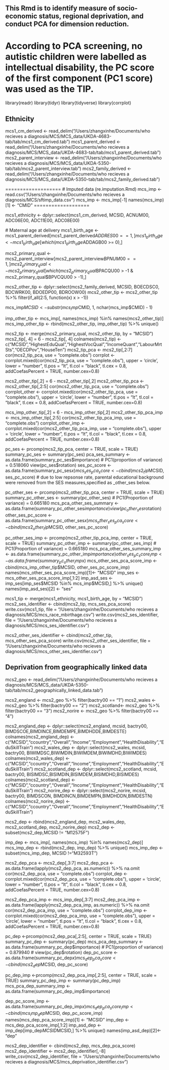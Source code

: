 ## This Rmd is to identify measure of socio-economic status, regional deprivation, and conduct PCA for dimension reduction.

# According to PCA screening, no autistic children were labelled as intellectual disability, the PC score of the first component (PC1 score) was used as the TIP.


library(readr)
library(tidyr)
library(tidyverse)
library(corrplot)


## Ethnicity

mcs1_cm_derived <- read_delim("/Users/zhangxinhe/Documents/who recieves a diagnosis/MCS/MCS_data/UKDA-4683-tab/tab/mcs1_cm_derived.tab")
mcs1_parent_derived <- read_delim("/Users/zhangxinhe/Documents/who recieves a diagnosis/MCS/MCS_data/UKDA-4683-tab/tab/mcs1_parent_derived.tab")
mcs2_parent_interview <- read_delim("/Users/zhangxinhe/Documents/who recieves a diagnosis/MCS/MCS_data/UKDA-5350-tab/tab/mcs2_parent_interview.tab")
mcs2_family_derived <- read_delim("/Users/zhangxinhe/Documents/who recieves a diagnosis/MCS/MCS_data/UKDA-5350-tab/tab/mcs2_family_derived.tab")

===================
# Imputed data (re.imputation.Rmd)
mcs_imp <- read.csv("/Users/zhangxinhe/Documents/who recieves a diagnosis/MCS/sftimp_data.csv")
mcs_imp <- mcs_imp[-1]
names(mcs_imp)[1] <- "CMID"
===================


mcs1_ethnicity <- dplyr::select(mcs1_cm_derived, MCSID, ACNUM00, ADC06E00, ADC11E00, ADC08E00)

# Maternal age at delivery
mcs1_birth_age <- mcs1_parent_derived[mcs1_parent_derived$ADDRES00 == 1,] %>%  dplyr::select(MCSID, ADDAGB00, ADDGAB00)
mcs1_birth_age <- mcs1_birth_age[which(mcs1_birth_age$ADDAGB00 >= 0),]

mcs2_primary_qual <- mcs2_parent_interview[mcs2_parent_interview$BPNUM00 == 1,] %>% dplyr::select(MCSID, BPACQU00, BPVCQU00)
mcs2_primary_qual <- mcs2_primary_qual[which(mcs2_primary_qual$BPACQU00 > -1 & mcs2_primary_qual$BPVCQU00 > -1),]

mcs2_other_tip <- dplyr::select(mcs2_family_derived, MCSID, BOECDSC0, BDCWRK00, BDOEDP00, BDROOW00)
mcs2_other_tip <- mcs2_other_tip %>% 
    filter(if_all(2:5, function(x) x > -1))

mcs_imp$MCSID <- substr(mcs_imp$CMID, 1, nchar(mcs_imp$CMID) - 1)

imp_other_tip <- mcs_imp[, names(mcs_imp) %in% names(mcs2_other_tip)]
mcs_imp_other_tip <- rbind(mcs2_other_tip, imp_other_tip) %>% unique()




mcs2_tip <- merge(mcs2_primary_qual, mcs2_other_tip, by = "MCSID")
mcs2_tip[, 4] = 6 - mcs2_tip[, 4]
colnames(mcs2_tip) <-  c("MCSID","HighestEduQual","HighestVocQual","IncomeQuant","LabourMrtSts","OECDPov","HouseTen")
mcs2_tip_pca <- mcs2_tip[,2:7]
cor(mcs2_tip_pca, use = "complete.obs")
corrplot <- corrplot.mixed(cor(mcs2_tip_pca, use = "complete.obs"), upper = 'circle', 
                            lower = "number",
                            tl.pos = "lt", 
                            tl.col = "black",
                            tl.cex = 0.8,
                            addCoefasPercent = TRUE,
                            number.cex=0.8)

mcs2_other_tip[,2] = 6 - mcs2_other_tip[,2]
mcs2_other_tip_pca <- mcs2_other_tip[,2:5]
cor(mcs2_other_tip_pca, use = "complete.obs")
corrplot_other <- corrplot.mixed(cor(mcs2_other_tip_pca, use = "complete.obs"), upper = 'circle', 
                            lower = "number",
                            tl.pos = "lt", 
                            tl.col = "black",
                            tl.cex = 0.8,
                            addCoefasPercent = TRUE,
                            number.cex=0.8)

mcs_imp_other_tip[,2] = 6 - mcs_imp_other_tip[,2]
mcs2_other_tip_pca_imp <- mcs_imp_other_tip[,2:5]
cor(mcs2_other_tip_pca_imp, use = "complete.obs")
corrplot_other_imp <- corrplot.mixed(cor(mcs2_other_tip_pca_imp, use = "complete.obs"), upper = 'circle', 
                            lower = "number",
                            tl.pos = "lt", 
                            tl.col = "black",
                            tl.cex = 0.8,
                            addCoefasPercent = TRUE,
                            number.cex=0.8)

pc_ses <- prcomp(mcs2_tip_pca, center = TRUE, scale = TRUE)
summary_pc_ses <- summary(pc_ses)
pca_ses_summary <- as.data.frame(summary_pc_ses$importance) # PC1(proportion of variance) = 0.518060
view(pc_ses$rotation)
ses_pc_score <- as.data.frame(summary_pc_ses$x)
mcs_ses_pca_score <- cbind(mcs2_tip$MCSID, ses_pc_score)
# due to low repsonse rate, parental educational background were removed from the SES measures,specified as _other_ses below.




pc_other_ses <- prcomp(mcs2_other_tip_pca, center = TRUE, scale = TRUE)
summary_pc_other_ses <- summary(pc_other_ses) # PC1(Proportion of variance) = 0.665180
mcs_pca_other_ses_summary <- as.data.frame(summary_pc_other_ses$importance)
view(pc_other_ses$rotation)
other_ses_pc_score <- as.data.frame(summary_pc_other_ses$x)
mcs_other_ses_pca_score <- cbind(mcs2_other_tip$MCSID, other_ses_pc_score)


pc_other_ses_imp <- prcomp(mcs2_other_tip_pca_imp, center = TRUE, scale = TRUE)
summary_pc_other_imp <- summary(pc_other_ses_imp) # PC1(Proportion of variance) = 0.665180
mcs_pca_other_ses_summary_imp <- as.data.frame(summary_pc_other_imp$importance)
other_ses_pc_score_imp <- as.data.frame(summary_pc_other_imp$x)
mcs_other_ses_pca_score_imp <- cbind(mcs_imp_other_tip$MCSID, other_ses_pc_score_imp)
names(mcs_other_ses_pca_score_imp)[1]<- "MCSID"
imp_ses <- mcs_other_ses_pca_score_imp[,1:2]
imp_asd_ses <- imp_ses[imp_ses$MCSID %in% mcs_imp$MCSID,] %>% unique()
names(imp_asd_ses)[2] <- "ses"



mcs1_tip <- merge(mcs1_ethnicity, mcs1_birth_age, by = "MCSID")
mcs2_ses_identifier <- cbind(mcs2_tip, mcs_ses_pca_score)
write.csv(mcs1_tip, file = "/Users/zhangxinhe/Documents/who recieves a diagnosis/MCS/mcs_race_mbirthage.csv")
write.csv(mcs2_ses_identifier, file = "/Users/zhangxinhe/Documents/who recieves a diagnosis/MCS/mcs_ses_identifier.csv")



mcs2_other_ses_identifier <- cbind(mcs2_other_tip, mcs_other_ses_pca_score)
write.csv(mcs2_other_ses_identifier, file = "/Users/zhangxinhe/Documents/who recieves a diagnosis/MCS/mcs_other_ses_identifier.csv")






## Deprivation from geographically linked data

mcs2_geo <- read_delim("/Users/zhangxinhe/Documents/who recieves a diagnosis/MCS/MCS_data/UKDA-5350-tab/tab/mcs2_geographically_linked_data.tab")

mcs2_england <- mcs2_geo %>% filter(bactry00 == "1")
mcs2_wales   <- mcs2_geo %>% filter(bactry00 == "2")
mcs2_scotland<- mcs2_geo %>% filter(bactry00 == "3")
mcs2_norire  <- mcs2_geo %>% filter(bactry00 == "4")


mcs2_england_dep <- dplyr::select(mcs2_england, mcsid, bactry00, BIMDSCOE,BIMDINCE,BIMDEMPE,BIMDHDDE,BIMDESTE) 
colnames(mcs2_england_dep) <- c("MCSID","ccountry","Overall","Income","Employment","HealthDisability","EduSkillTrain")
mcs2_wales_dep <- dplyr::select(mcs2_wales, mcsid, bactry00, BIWIMDSC,BIWIMDIN,BIWIMDEM,BIWIMDHD,BIWIMDES)
colnames(mcs2_wales_dep) <- c("MCSID","ccountry","Overall","Income","Employment","HealthDisability","EduSkillTrain")
mcs2_scotland_dep <- dplyr::select(mcs2_scotland, mcsid, bactry00, BISIMDSC,BISIMDIN,BISIMDEM,BISIMDHD,BISIMDES)
colnames(mcs2_scotland_dep) <- c("MCSID","ccountry","Overall","Income","Employment","HealthDisability","EduSkillTrain")
mcs2_norire_dep <- dplyr::select(mcs2_norire, mcsid, bactry00, BIMDSCON, BIMDINCN,BIMDEMPN,BIMDHDDN,BIMDESTN)
colnames(mcs2_norire_dep) <- c("MCSID","ccountry","Overall","Income","Employment","HealthDisability","EduSkillTrain")

mcs2_dep <- rbind(mcs2_england_dep, mcs2_wales_dep, mcs2_scotland_dep, mcs2_norire_dep) 
mcs2_dep <- subset(mcs2_dep,MCSID != "M12575F")

imp_dep <- mcs_imp[, names(mcs_imp) %in% names(mcs2_dep)]
mcs_imp_dep <- rbind(mcs2_dep, imp_dep) %>% unique()
mcs_imp_dep <- subset(mcs_imp_dep, MCSID !="M32593T")


mcs2_dep_pca <- mcs2_dep[,3:7] 
mcs2_dep_pca <- as.data.frame(lapply(mcs2_dep_pca, as.numeric)) %>% na.omit
cor(mcs2_dep_pca, use = "complete.obs")
corrplot_dep <- corrplot.mixed(cor(mcs2_dep_pca, use = "complete.obs"), upper = 'circle', 
                            lower = "number",
                            tl.pos = "lt", 
                            tl.col = "black",
                            tl.cex = 0.8,
                            addCoefasPercent = TRUE,
                            number.cex=0.8)



mcs2_dep_pca_imp <- mcs_imp_dep[,3:7] 
mcs2_dep_pca_imp <- as.data.frame(lapply(mcs2_dep_pca_imp, as.numeric)) %>% na.omit
cor(mcs2_dep_pca_imp, use = "complete.obs")
corrplot_dep_imp <- corrplot.mixed(cor(mcs2_dep_pca_imp, use = "complete.obs"), upper = 'circle', 
                            lower = "number",
                            tl.pos = "lt", 
                            tl.col = "black",
                            tl.cex = 0.8,
                            addCoefasPercent = TRUE,
                            number.cex=0.8)


pc_dep <-prcomp(mcs2_dep_pca[,2:5], center = TRUE, scale = TRUE)
summary_pc_dep <- summary(pc_dep)
mcs_pca_dep_summary <- as.data.frame(summary_pc_dep$importance) # PC1(proportion of variance) = 0.879940
# view(pc_dep$rotation)
dep_pc_score <- as.data.frame(summary_pc_dep$x)
mcs_dep_pca_score <- cbind(mcs2_dep$MCSID, dep_pc_score)

pc_dep_imp <-prcomp(mcs2_dep_pca_imp[,2:5], center = TRUE, scale = TRUE)
summary_pc_dep_imp <- summary(pc_dep_imp)
mcs_pca_dep_summary_imp <- as.data.frame(summary_pc_dep_imp$importance) 

dep_pc_score_imp <- as.data.frame(summary_pc_dep_imp$x)
mcs_dep_pca_score_imp <- cbind(mcs_imp_dep$MCSID, dep_pc_score_imp)
names(mcs_dep_pca_score_imp)[1] <- "MCSID"
imp_dep <- mcs_dep_pca_score_imp[,1:2]
imp_asd_dep <- imp_dep[imp_dep$MCSID %in% mcs_imp$MCSID,] %>% unique()
names(imp_asd_dep)[2]<- "dep"

mcs2_dep_identifier <- cbind(mcs2_dep, mcs_dep_pca_score)
mcs2_dep_identifier <- mcs2_dep_identifier[,-8]
write_csv(mcs2_dep_identifier, file = "/Users/zhangxinhe/Documents/who recieves a diagnosis/MCS/mcs_deprivation_identifier.csv")

